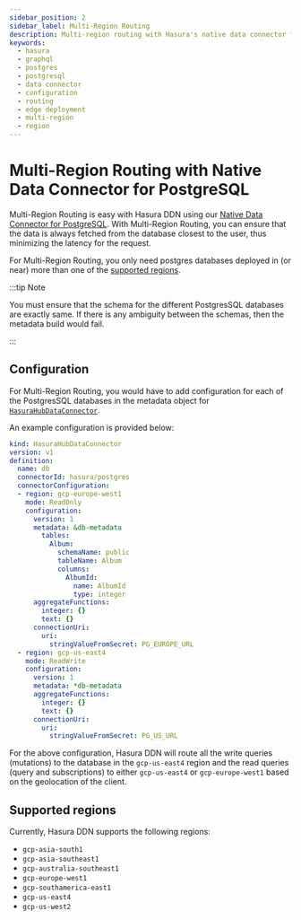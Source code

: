 ```yaml
---
sidebar_position: 2
sidebar_label: Multi-Region Routing
description: Multi-region routing with Hasura's native data connector for PostgresSQL.
keywords:
  - hasura
  - graphql
  - postgres
  - postgresql
  - data connector
  - configuration
  - routing
  - edge deployment
  - multi-region
  - region
---
```


# Multi-Region Routing with Native Data Connector for PostgreSQL

Multi-Region Routing is easy with Hasura DDN using our [Native Data Connector for
PostgreSQL](/connectors/postgresql/index.mdx). With Multi-Region Routing, you can ensure that the data is always fetched
from the database closest to the user, thus minimizing the latency for the request.

For Multi-Region Routing, you only need postgres databases deployed in (or near) more than one of the [supported
regions](#supported-regions).

:::tip Note

You must ensure that the schema for the different PostgresSQL databases are exactly same. If there is any ambiguity
between the schemas, then the metadata build would fail.

:::

## Configuration

For Multi-Region Routing, you would have to add configuration for each of the PostgresSQL databases in the metadata
object for [`HasuraHubDataConnector`](/data-domain-modeling/introduction.mdx#the-hasurahubdataconnector-object).

An example configuration is provided below:

```yaml {7-8,26-27}
kind: HasuraHubDataConnector
version: v1
definition:
  name: db
  connectorId: hasura/postgres
  connectorConfiguration:
  - region: gcp-europe-west1
    mode: ReadOnly
    configuration:
      version: 1
      metadata: &db-metadata
        tables:
          Album:
            schemaName: public
            tableName: Album
            columns:
              AlbumId:
                name: AlbumId
                type: integer
      aggregateFunctions:
        integer: {}
        text: {}
      connectionUri:
        uri:
          stringValueFromSecret: PG_EUROPE_URL
  - region: gcp-us-east4
    mode: ReadWrite
    configuration:
      version: 1
      metadata: *db-metadata
      aggregateFunctions:
        integer: {}
        text: {}
      connectionUri:
        uri:
          stringValueFromSecret: PG_US_URL
```

For the above configuration, Hasura DDN will route all the write queries (mutations) to the database in the
`gcp-us-east4` region and the read queries (query and subscriptions) to either `gcp-us-east4` or `gcp-europe-west1`
based on the geolocation of the client.

## Supported regions
Currently, Hasura DDN supports the following regions:
- `gcp-asia-south1`
- `gcp-asia-southeast1`
- `gcp-australia-southeast1`
- `gcp-europe-west1`
- `gcp-southamerica-east1`
- `gcp-us-east4`
- `gcp-us-west2`
